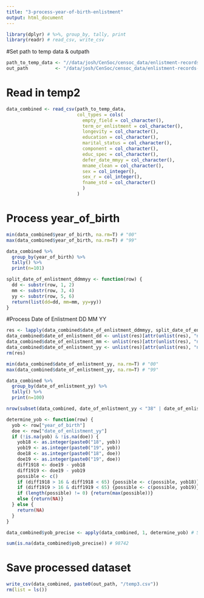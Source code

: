 ```yaml
---
title: "3-process-year-of-birth-enlistment"
output: html_document
---
```



```r
library(dplyr) # %>%, group_by, tally, print
library(readr) # read_csv, write_csv
```

#Set path to temp data & outpath
```r
path_to_temp_data <- "//data/josh/CenSoc/censoc_data/enlistment-records-public/code/awenlistmentcode/temp2.csv"
out_path          <- "/data/josh/CenSoc/censoc_data/enlistment-records-public/code/awenlistmentcode"

```


# Read in temp2
```r
data_combined <- read_csv(path_to_temp_data, 
                          col_types = cols(
                            empty_field = col_character(),
                            term_or_enlistment = col_character(),
                            longevity = col_character(),
                            education = col_character(),
                            marital_status = col_character(),
                            component = col_character(),
                            educ_spec = col_character(),
                            defer_date_mmyy = col_character(),
                            mname_clean = col_character(),
                            sex = col_integer(),
                            sex_r = col_integer(),
                            fname_std = col_character()
                            )
                          )

```



# Process year_of_birth

```r
min(data_combined$year_of_birth, na.rm=T) # "00"
max(data_combined$year_of_birth, na.rm=T) # "99"

data_combined %>%
  group_by(year_of_birth) %>%
  tally() %>%
  print(n=101)

split_date_of_enlistment_ddmmyy <- function(row) {
  dd <- substr(row, 1, 2)
  mm <- substr(row, 3, 4)
  yy <- substr(row, 5, 6)
  return(list(dd=dd, mm=mm, yy=yy))
}
```

#Process Date of Enlistment DD MM YY
```r
res <- lapply(data_combined$date_of_enlistment_ddmmyy, split_date_of_enlistment_ddmmyy) # SLOW
data_combined$date_of_enlistment_dd <- unlist(res)[attr(unlist(res), "names") == "dd"]
data_combined$date_of_enlistment_mm <- unlist(res)[attr(unlist(res), "names") == "mm"]
data_combined$date_of_enlistment_yy <- unlist(res)[attr(unlist(res), "names") == "yy"]
rm(res)

min(data_combined$date_of_enlistment_yy, na.rm=T) # "00"
max(data_combined$date_of_enlistment_yy, na.rm=T) # "99"

data_combined %>%
  group_by(date_of_enlistment_yy) %>%
  tally() %>%
  print(n=100)

nrow(subset(data_combined, date_of_enlistment_yy < "38" | date_of_enlistment_yy > "46")) # 41896

determine_yob <- function(row) {
  yob <- row["year_of_birth"]
  doe <- row["date_of_enlistment_yy"]
  if (!is.na(yob) & !is.na(doe)) {
    yob18 <- as.integer(paste0("18", yob))
    yob19 <- as.integer(paste0("19", yob))
    doe18 <- as.integer(paste0("18", doe))
    doe19 <- as.integer(paste0("19", doe))
    diff1918 <- doe19 - yob18
    diff1919 <- doe19 - yob19
    possible <- c()
    if (diff1918 > 16 & diff1918 < 65) {possible <- c(possible, yob18)}
    if (diff1919 > 16 & diff1919 < 65) {possible <- c(possible, yob19)}
    if (length(possible) != 0) {return(max(possible))}
    else {return(NA)}
  } else {
    return(NA)
  }
}

data_combined$yob_precise <- apply(data_combined, 1, determine_yob) # SLOW

sum(is.na(data_combined$yob_precise)) # 98742
```

# Save processed dataset
```r
write_csv(data_combined, paste0(out_path, "/temp3.csv"))
rm(list = ls())

```
